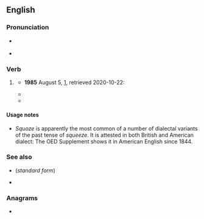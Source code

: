 ==English==

===Pronunciation===
* {{a|RP}} {{IPA|en|/skwəʊz/}}
* {{a|GA}} {{IPA|en|/skwoʊz/}}

===Verb===
{{head|en|verb form}}

# {{lb|en|nonstandard}} {{en-past of|squeeze}}
#* '''1985''' August 5, {{w|Ronald Reagan}} [https://www.reaganlibrary.gov/archives/speech/remarks-and-question-and-answer-session-reporters-0], retrieved 2020-10-22:
#*: {{quote|en|I picked at it, and I '''squoze''' it and so forth and messed myself up a little bit.}}
#* {{quote-web
|en
|date=2009-03-09
|year=
|first=
|last=
|author=John DeNardo
|authorlink=
|title=SF Signal Welcomes Pete Tzinski
|site=SF Signal
|url=http://www.sfsignal.com/archives/2009/03/sf_signal_welcomes_pete_tzinski/
|archiveorg=
|accessdate=2012-09-18
|passage=Just when you think we '''squoze''' (yes, that’s a word) the blogosphere dry,
}}
#* {{quote-web
|en
|date=2021-01-27
|Year=2021
|author=JP Bonner
|title=Is the Squeeze Squoze Yet?
|site=IsTheSqueezeSquoze
|url=https://isthesqueezesquoze.com/
|accessdate=2021-01-29
|passage=Is the squeeze '''squoze'''? As of January 29, the squeeze has not been squoze.
}}

====Usage notes====
* ''Squoze'' is apparently the most common of a number of dialectal variants of the past tense of ''squeeze''. It is attested in both British and American dialect: The OED Supplement shows it in American English since 1844.

===See also===
* {{l|en|squeezed}} (''standard form'')
* {{l|en|squozen}}

===Anagrams===
* {{anagrams|en|a=eoqsuz|Zoques}}